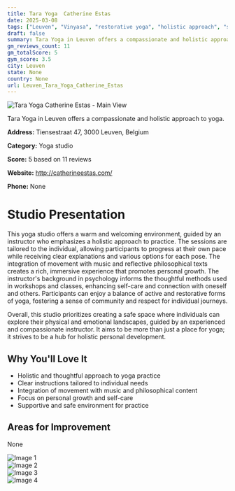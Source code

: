 ```yaml
---
title: Tara Yoga  Catherine Estas
date: 2025-03-08
tags: ["Leuven", "Vinyasa", "restorative yoga", "holistic approach", "safe environment", "Leuven"]  
draft: false
summary: Tara Yoga in Leuven offers a compassionate and holistic approach to yoga.
gm_reviews_count: 11
gm_totalScore: 5
gym_score: 3.5
city: Leuven
state: None
country: None
url: Leuven_Tara_Yoga_Catherine_Estas
---
```


<div className="aspect-[16/9] relative my-8">
  <img 
    src="https://lh5.googleusercontent.com/p/AF1QipOFd9O-nUeaMcGwBkj5EWIZD0qF_JpeTY4OF-VN=w1920-h1080-k-no"
    alt="Tara Yoga  Catherine Estas - Main View"
    className="object-cover absolute inset-0 w-full h-full rounded-lg"
  />
</div>

Tara Yoga in Leuven offers a compassionate and holistic approach to yoga.

**Address:** Tiensestraat 47, 3000 Leuven, Belgium

**Category:** Yoga studio

**Score:** 5 based on 11 reviews

**Website:** http://catherineestas.com/

**Phone:** None

# Studio Presentation

This yoga studio offers a warm and welcoming environment, guided by an instructor who emphasizes a holistic approach to practice. The sessions are tailored to the individual, allowing participants to progress at their own pace while receiving clear explanations and various options for each pose. The integration of movement with music and reflective philosophical texts creates a rich, immersive experience that promotes personal growth. The instructor's background in psychology informs the thoughtful methods used in workshops and classes, enhancing self-care and connection with oneself and others. Participants can enjoy a balance of active and restorative forms of yoga, fostering a sense of community and respect for individual journeys.

Overall, this studio prioritizes creating a safe space where individuals can explore their physical and emotional landscapes, guided by an experienced and compassionate instructor. It aims to be more than just a place for yoga; it strives to be a hub for holistic personal development.

## Why You'll Love It

- Holistic and thoughtful approach to yoga practice
- Clear instructions tailored to individual needs
- Integration of movement with music and philosophical content
- Focus on personal growth and self-care
- Supportive and safe environment for practice

## Areas for Improvement

None

<div className="grid grid-cols-1 xl:grid-cols-2 gap-4 my-8">
<div className="aspect-[4/3] relative"><img src="https://lh5.googleusercontent.com/p/AF1QipMPiImOVs-yiFNcE267YZGIJiIww2gHOb_LASv0=w1920-h1080-k-no" alt="Image 1" className="object-cover absolute inset-0 w-full h-full rounded-lg" /></div>
<div className="aspect-[4/3] relative"><img src="https://lh5.googleusercontent.com/p/AF1QipMd166bbUSUMWBqAR17N7A5Z5bay189vuamqb-K=w1920-h1080-k-no" alt="Image 2" className="object-cover absolute inset-0 w-full h-full rounded-lg" /></div>
<div className="aspect-[4/3] relative"><img src="https://lh5.googleusercontent.com/p/AF1QipPFTG8E1GFO0iQA7uRJRFMHKj7TmeEZea1UGsQn=w1920-h1080-k-no" alt="Image 3" className="object-cover absolute inset-0 w-full h-full rounded-lg" /></div>
<div className="aspect-[4/3] relative"><img src="https://lh5.googleusercontent.com/p/AF1QipOm7ZjImiDtkW_kwwKxrzPfic43SrBpL2xrillc=w1920-h1080-k-no" alt="Image 4" className="object-cover absolute inset-0 w-full h-full rounded-lg" /></div>
</div>